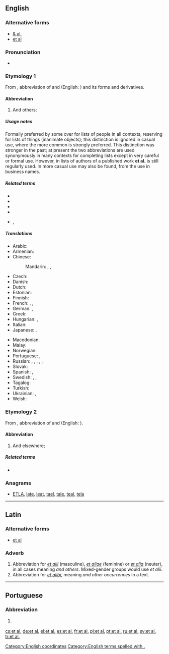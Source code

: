 ==English==

===Alternative forms===
* [[& al.]]
* [[et al]]

===Pronunciation===
* {{IPA|/ɛtˈɑːl/|/eɪˈtɑːl/|/ɛtˈæl/|lang=en}}

===Etymology 1===
From {{etyl|la|en}}, abbreviation of {{term|et||lang=la|and}} and {{term|alius|alii|lang=la|others}} (English: {{m|en|et alii}}) and its forms and derivatives.

====Abbreviation====
{{rfc-header|Abbreviation}}
{{head|en|abbreviation}}

# And others; {{non-gloss definition|to complete a list, especially of people, as authors of a published work.}}

=====Usage notes=====
Formally preferred by some over {{m|en|etc.}} for lists of people in all contexts, reserving {{term||etc.}} for lists of things (inanimate objects); this distinction is ignored in casual use, where the more common {{term||etc.}} is strongly preferred. This distinction was stronger in the past; at present the two abbreviations are used synonymously in many contexts for completing lists except in very careful or formal use. However, in lists of authors of a published work '''et al.''' is still regularly used. In more casual use {{m|en|&amp; co.}} may also be found, from the use in business names.

=====Related terms=====
* {{l|en|et alia}}<!-- Abbreviation from Latin, not derived in English -->
* {{l|en|et aliae}}
* {{l|en|et alii}}
* {{l|en|et alios}}
* {{l|en|etc.}}, {{l|en|&c.}}

=====Translations=====
{{trans-top|and others}}
* Arabic: {{t|ar|وآخرون|tr=wa-ʾāxrūn|sc=Arab}}
* Armenian: {{t|hy|եւ այլք}}
* Chinese:
*: Mandarin: {{t+|cmn|等等|tr=děngděng|sc=Hani}}, {{t|cmn|以及其他|tr=yǐjí qítā|sc=Hani}}, {{t|cmn|以及其他人|tr=yǐjí qítā rén|sc=Hani}} {{qualifier|of people}}
* Czech: {{t|cs|a další}}
* Danish: {{t|da|og andre}}
* Dutch: {{t|nl|en anderen}}
* Estonian: {{t|et|jt (ja teised)}}
* Finnish: {{t|fi|ynnä muut}}
* French: {{t+|fr|et al.}}, {{t+|fr|et coll.}}, {{t|fr|& cie}}
* German: {{t|de|und Andere|p}}, {{t|de|und Anderes|n}} {{qualifier|of uncountable objects}}
* Greek: {{t+|el|κ.ά.|sc=Grek}}
* Hungarian: {{t|hu|és tsai.}}, {{t|hu|et al.}}
* Italian: {{t|it|ed altri|m}}
* Japanese: {{t+|ja|ら|tr=ra|sc=Jpan}}, {{t|ja|など|tr=nado|sc=Jpan}}
{{trans-mid}}
* Macedonian: {{t|mk|и др.|p|tr=i dr.|sc=Cyrl}}
* Malay: {{t|ms|dan lain-lain}}
* Norwegian: {{t|no|og andre}}
* Portuguese: {{t|pt|et al.}}, {{t|pt|[[e]] [[outros]]}}
* Russian: {{t|ru|и др.|tr=i dr.|p|sc=Cyrl}}, {{t|ru|и другие|p|tr=i drugíje|sc=Cyrl}}, {{t|ru|и другое|n|tr=i drugóje|sc=Cyrl}} {{qualifier|of uncountable objects}}, {{t|ru|и пр.|tr=i pr.|sc=Cyrl}}, {{t|ru|и прочие|p|tr=i próčije|sc=Cyrl}}, {{t|ru|и прочее|n|tr=i próčeje|sc=Cyrl}} {{qualifier|of uncountable objects}}
* Slovak: {{t|sk|a ďalší}}
* Spanish: {{t|es|y otros|m-p}}, {{t|es|y otras|f-p}}
* Swedish: {{t|sv|med flera|p}}, {{t+|sv|et al.}}, {{t+|sv|m.fl.}}
* Tagalog: {{t|tl|at iba pa}}
* Turkish: {{t|tr|ve diğerleri}}
* Ukrainian: {{t+|uk|та ін.|tr=ta in.|p|sc=Cyrl}}, {{t|uk|та інші|p|tr=ta ínši|sc=Cyrl}}
* Welsh: {{t|cy|ac eraill}}
{{trans-bottom}}

===Etymology 2===
From {{etyl|la|en}}, abbreviation of {{term|et||lang=la|and}} and {{term|alius|alibi|lang=la|other places}} (English: {{m|en|et alibi}}).

====Abbreviation====
{{rfc-header|Abbreviation}}
{{head|en|abbreviation}}

# And elsewhere; {{non-gloss definition|to complete a list of places.}}

=====Related terms=====
* {{l|en|et alibi}}<!-- Abbreviation from Latin, not derived in English -->

===Anagrams===
* [[ETLA#English|ETLA]], [[late#English|late]], [[leat#English|leat]], [[tael#English|tael]], [[tale#English|tale]], [[teal#English|teal]], [[tela#English|tela]]

[[Category:English coordinates]]
[[Category:English terms spelled with .]]

----

==Latin==

===Alternative forms===
* [[et al]]

===Adverb===
{{head|la|adverb}}

# Abbreviation for ''[[et alii#Latin|et alii]]'' (masculine), ''[[et aliae#Latin|et aliae]]'' (feminine) or ''[[et alia#Latin|et alia]]'' (neuter), in all cases meaning ''and others''. Mixed-gender groups would use ''et alii''.
# Abbreviation for ''[[et alibi]]'', meaning ''and other occurrences'' in a text.

----

==Portuguese==

===Abbreviation===
{{rfc-header|Abbreviation}}
{{head|pt|abbreviation}}

# {{l/en|et al.}} {{gloss|and others}}

[[cs:et al.]]
[[de:et al.]]
[[el:et al.]]
[[es:et al.]]
[[fr:et al.]]
[[pl:et al.]]
[[pt:et al.]]
[[ru:et al.]]
[[sv:et al.]]
[[tr:et al.]]